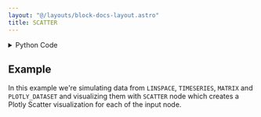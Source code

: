 ```yaml
---
layout: "@/layouts/block-docs-layout.astro"
title: SCATTER
---
```



<PythonDocsDisplay docstring={docstring} />

<details>
<summary>Python Code</summary>

```python
import numpy as np
import pandas as pd
import plotly.graph_objects as go
from flojoy import DataFrame, Matrix, OrderedPair, Plotly, flojoy, Vector
from nodes.VISUALIZERS.template import plot_layout


@flojoy
def SCATTER(default: OrderedPair | DataFrame | Matrix | Vector) -> Plotly:
    """The SCATTER node creates a Plotly Scatter visualization for a given input DataContainer.

    Inputs
    ------
    default : OrderedPair|DataFrame|Matrix|Vector
        the DataContainer to be visualized

    Returns
    -------
    Plotly
        the DataContainer containing the Plotly Scatter visualization
    """

    layout = plot_layout(title="SCATTER")
    fig = go.Figure(layout=layout)
    match default:
        case OrderedPair():
            x = default.x
            if isinstance(default.x, dict):
                dict_keys = list(default.x.keys())
                x = default.x[dict_keys[0]]
            y = default.y
            fig.add_trace(go.Scatter(x=x, y=y, mode="markers", marker=dict(size=4)))
        case DataFrame():
            df = pd.DataFrame(default.m)
            first_col = df.iloc[:, 0]
            is_timeseries = False
            if pd.api.types.is_datetime64_any_dtype(first_col):
                is_timeseries = True
            if is_timeseries:
                for col in df.columns:
                    if col != df.columns[0]:
                        fig.add_trace(
                            go.Scatter(x=first_col, y=df[col], mode="markers", name=col)
                        )
            else:
                for col in df.columns:
                    fig.add_trace(
                        go.Scatter(x=df.index, y=df[col], mode="markers", name=col)
                    )

        case Matrix():
            m: np.ndarray = default.m
            num_rows, num_cols = m.shape

            x_ticks = np.arange(num_cols)

            for i in range(num_rows):
                fig.add_trace(
                    go.Scatter(x=x_ticks, y=m[i, :], name=f"Row {i+1}", mode="markers")
                )

            fig.update_layout(xaxis_title="Column", yaxis_title="Value")
        case Vector():
            y = default.v
            x = np.arange(len(y))
            fig.add_trace(go.Scatter(x=x, y=y, mode="markers", marker=dict(size=4)))

    return Plotly(fig=fig)

```

[Find this Flojoy Block on GitHub](https://github.com/flojoy-ai/blocks/blob/main/blocks/VISUALIZERS/PLOTLY/SCATTER/SCATTER.py)

</details>

## Example

<GetHelpWidget />

<AppDisplay app={app} blockName="SCATTER" client:visible />

In this example we're simulating data from `LINSPACE`, `TIMESERIES`, `MATRIX` and `PLOTLY_DATASET` and visualizing them with `SCATTER` node which creates a Plotly Scatter visualization for each of the input node.
